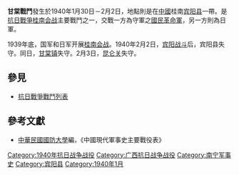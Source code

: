 {{Infobox Military Conflict|
campaign=|
image=|
caption=|
conflict=甘棠戰鬥|
date=1940年1月30日－2月2日|
place=[[中國|中國]]桂南[[宾阳县|宾阳县]][[甘棠镇_(宾阳县)|甘棠镇]]|
result=國民革民軍實際參加參鬥為76及49師，兩師皆嚴重折損|
combatant1=中華民國國民革命軍37集團軍2軍76師|
combatant2=日軍之中國派遣軍21軍、18師團23旅| 
commander1=[[葉肇|葉肇]]、[[李延年_(民国)|李延年]]|
commander2=[[安藤利吉|安藤利吉]]|
strength1=|
strength2=|
casualties1=|
casualties2=|
}}
'''甘棠戰鬥'''發生於1940年1月30日－2月2日，地點則是在[[中國|中國]]桂南[[宾阳县|宾阳县]]一帶。是[[抗日戰爭|抗日戰爭]][[桂南会战|桂南会战]]主要戰鬥之一，交戰一方為守軍之[[國民革命軍|國民革命軍]]，另一方則為日軍。

1939年底，国军和日军开展[[桂南会战|桂南会战]]。1940年2月2日，[[賓陽戰鬥_(抗日戰爭)|宾阳战斗]]后，宾阳县失守。同日，[[甘棠镇_(宾阳县)|甘棠镇]]失守。2月3日，[[昆仑关|昆仑关]]失守。

==參見==
*[[抗日戰爭戰鬥列表|抗日戰爭戰鬥列表]]
==參考文獻==
*[[中華民國|中華民國]][[國防大學_(臺灣)|國防大學]]編，《中國現代軍事史主要戰役表》

[[Category:1940年抗日战争战役|Category:1940年抗日战争战役]]
[[Category:广西抗日战争战役|Category:广西抗日战争战役]]
[[Category:南宁军事史|Category:南宁军事史]]
[[Category:宾阳县|Category:宾阳县]]
[[Category:1940年1月|Category:1940年1月]]